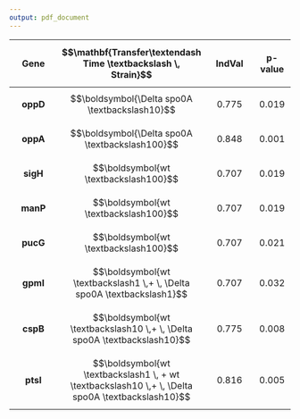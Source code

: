 ```yaml
---
output: pdf_document
---
```




|$$\mathbf{Gene}$$|$$\mathbf{Transfer\textendash Time \textbackslash  \, Strain}$$ |$$\mathbf{IndVal}$$|$$\boldsymbol{p\mbox{-}value}$$|
|:-----------------:|:--------------------:|:----------------:|:---------:|
|$$\boldsymbol{oppD}$$   |  $$\boldsymbol{\Delta spo0A \textbackslash10}$$   |  $$0.775$$ |   $$0.019$$   |
|$$\boldsymbol{oppA}$$   |  $$\boldsymbol{\Delta spo0A \textbackslash100}$$   |  $$0.848$$ |   $$0.001$$   |
|$$\boldsymbol{sigH}$$   |  $$\boldsymbol{wt \textbackslash100}$$   |  $$0.707$$ |   $$0.019$$   |
|$$\boldsymbol{manP}$$   |  $$\boldsymbol{wt \textbackslash100}$$   |  $$0.707$$ |   $$0.019$$   |
|$$\boldsymbol{pucG}$$   |  $$\boldsymbol{wt \textbackslash100}$$   |  $$0.707$$ |   $$0.021$$   |
|$$\boldsymbol{gpmI}$$   |  $$\boldsymbol{wt \textbackslash1 \,+ \, \Delta spo0A \textbackslash1}$$   |  $$0.707$$ |   $$0.032$$   |
|$$\boldsymbol{cspB}$$   |  $$\boldsymbol{wt \textbackslash10 \,+ \, \Delta spo0A \textbackslash10}$$   |  $$0.775$$ |   $$0.008$$   |
|$$\boldsymbol{ptsI}$$   |  $$\boldsymbol{wt \textbackslash1 \, + wt \textbackslash10 \,+ \, \Delta spo0A \textbackslash10}$$   |  $$0.816$$ |   $$0.005$$   |